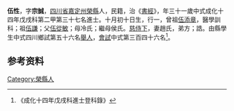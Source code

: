 {{明清人物信息框
| 姓名 = 伍性
| 原名 =
| 圖片名稱= 
| 圖片大小 =
| 圖片說明 = 
| 最高職務 =
| 國家 = 大明 
| 爵位 =
| 籍貫 = [[四川省|四川省]][[嘉定州_(明朝)|嘉定州]][[榮縣|榮縣]]
| 族裔 = 
| 旗籍 = 
| 字號 = 
| 諡號 =
| 出生日期 = 十月初十日
| 出生地點 =
| 逝世日期 = 
| 逝世地點 =
| 墓葬 =
| 配偶 = 趙氏
| 親屬 = 曾祖[[伍添章|伍添章]]，祖[[伍謙|伍謙]]，父[[伍從敏|伍從敏]]，母冷氏；繼母侯氏
| 出身 =
* 成化十四年戊戌科進士
| 經歷 =
| 著作 =  
*
*
*
}}
'''伍性'''{{BD|1448年||1507年||}}，字'''宗誠'''，[[四川省|四川省]][[嘉定州_(明朝)|嘉定州]][[榮縣|榮縣]]人，民籍，治《[[書經|書經]]》，年三十一歲中式成化十四年戊戌科第二甲第三十七名進士。十月初十日生，行一，曾祖[[伍添章|伍添章]]，醫學訓科；祖[[伍謙|伍謙]]；父[[伍從敏|伍從敏]]；母冷氏；繼母侯氏。[[慈侍下|慈侍下]]，妻趙氏，弟方；誥。由縣學生中式四川鄉試第五十六名[[舉人|舉人]]，[[會試|會試]]中式第三百四十六名<ref>《成化十四年戊戌科進士登科錄》</ref>。

== 参考资料 ==
{{reflist}}

{{成化十四年戊戌科殿试金榜}}

{{Authority control}}

{{DEFAULTSORT:}}
[[Category:榮縣人|Category:榮縣人]]


{{明朝人物小作品}}